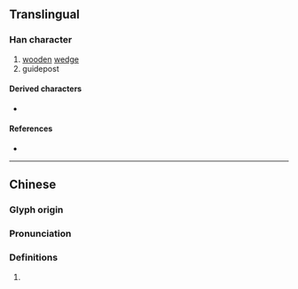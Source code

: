 {{character info}}
==Translingual==

===Han character===
{{Han char|rn=75|rad=木|as=11|sn=15|four=55904|canj=GID|ids=⿱埶木}}

# [[wooden]] [[wedge]]
# guidepost

====Derived characters====
* {{l|mul|[[𧁈]]}}

====References====
* {{Han ref|kx=0548.040|dkj=15383|dj=0935.230|hdz=21272.100|uh=69F7|ud=27127|bh=E5DD|bd=58845}}

----

==Chinese==
{{zh-forms}}

===Glyph origin===
{{Han etym}}
{{Han compound|埶|木|c1=p|c2=s|t2=wood|ls=psc}}

===Pronunciation===
{{zh-pron
|m=yì,niè
|c=jit6
|mc=y
|oc=y
|cat=
}}

===Definitions===
{{zh-hanzi}}

# {{rfdef|zh}}